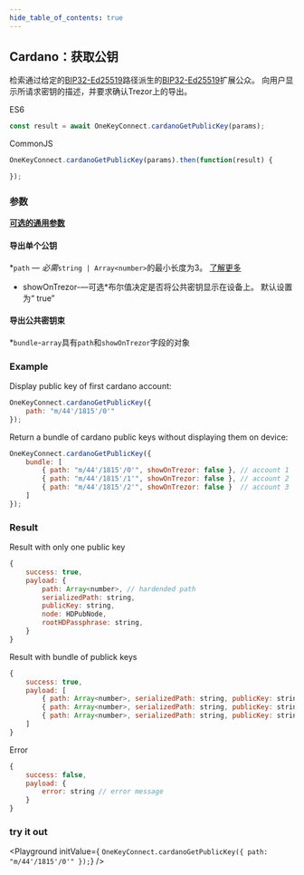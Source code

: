 ```yaml
---
hide_table_of_contents: true
---
```


## Cardano：获取公钥
检索通过给定的[BIP32-Ed25519](https://cardanolaunch.com/assets/Ed25519_BIP.pdf)路径派生的[BIP32-Ed25519](https://cardanolaunch.com/assets/Ed25519_BIP.pdf)扩展公众。
向用户显示所请求密钥的描述，并要求确认Trezor上的导出。

ES6
```javascript
const result = await OneKeyConnect.cardanoGetPublicKey(params);
```

CommonJS
```javascript
OneKeyConnect.cardanoGetPublicKey(params).then(function(result) {

});
```

### 参数
[****可选的通用参数****](./commonParams)
#### 导出单个公钥
*`path` — *必需*`string | Array<number>`的最小长度为3。 [了解更多](./path)
* showOnTrezor-—可选*布尔值决定是否将公共密钥显示在设备上。 默认设置为“ true”

#### 导出公共密钥束
*`bundle`-`array`具有`path`和`showOnTrezor`字段的对象

### Example
Display public key of first cardano account:
```javascript
OneKeyConnect.cardanoGetPublicKey({
    path: "m/44'/1815'/0'"
});
```
Return a bundle of cardano public keys without displaying them on device:
```javascript
OneKeyConnect.cardanoGetPublicKey({
    bundle: [
        { path: "m/44'/1815'/0'", showOnTrezor: false }, // account 1
        { path: "m/44'/1815'/1'", showOnTrezor: false }, // account 2
        { path: "m/44'/1815'/2'", showOnTrezor: false }  // account 3
    ]
});
```

### Result
Result with only one public key
```javascript
{
    success: true,
    payload: {
        path: Array<number>, // hardended path
        serializedPath: string,
        publicKey: string,
        node: HDPubNode,
        rootHDPassphrase: string,
    }
}
```
Result with bundle of publick keys
```javascript
{
    success: true,
    payload: [
        { path: Array<number>, serializedPath: string, publicKey: string, node: HDPubNode, hdPassphrase: string }, // account 1
        { path: Array<number>, serializedPath: string, publicKey: string, node: HDPubNode, rootHDPassphrase: string }, // account 2
        { path: Array<number>, serializedPath: string, publicKey: string, node: HDPubNode, hdPassphrase: string }  // account 3
    ]
}
```
Error
```javascript
{
    success: false,
    payload: {
        error: string // error message
    }
}
```
### try it out
<Playground
    initValue={
`OneKeyConnect.cardanoGetPublicKey({
    path: "m/44'/1815'/0'"
});`}
/>
